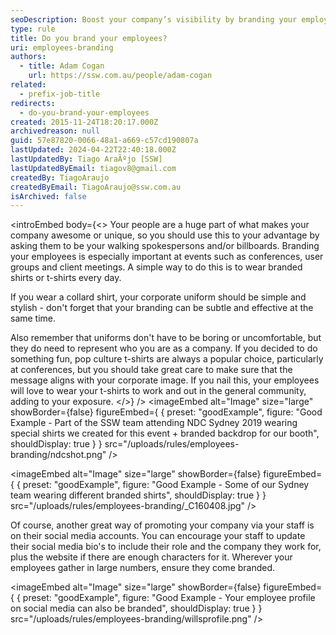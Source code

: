 ```yaml
---
seoDescription: Boost your company’s visibility by branding your employees with custom uniforms or social media bios, enhancing your corporate image
type: rule
title: Do you brand your employees?
uri: employees-branding
authors:
  - title: Adam Cogan
    url: https://ssw.com.au/people/adam-cogan
related:
  - prefix-job-title
redirects:
  - do-you-brand-your-employees
created: 2015-11-24T18:20:17.000Z
archivedreason: null
guid: 57e87820-0066-48a1-a669-c57cd190807a
lastUpdated: 2024-04-22T22:40:18.000Z
lastUpdatedBy: Tiago AraÃºjo [SSW]
lastUpdatedByEmail: tiagov8@gmail.com
createdBy: TiagoAraujo
createdByEmail: TiagoAraujo@ssw.com.au
isArchived: false
---
```

<introEmbed
  body={<>
Your people are a huge part of what makes your company awesome or unique, so you should use this to your advantage by asking them to be your walking spokespersons and/or billboards. Branding your employees is especially important at events such as conferences, user groups and client meetings. A simple way to do this is to wear branded shirts or t-shirts every day.

If you wear a collard shirt, your corporate uniform should be simple and stylish - don't forget that your branding can be subtle and effective at the same time.

Also remember that uniforms don't have to be boring or uncomfortable, but they do need to represent who you are as a company. If you decided to do something fun, pop culture t-shirts are always a popular choice, particularly at conferences, but you should take great care to make sure that the message aligns with your corporate image. If you nail this, your employees will love to wear your t-shirts to work and out in the general community, adding to your exposure.
  </>}
/>
<imageEmbed
  alt="Image"
  size="large"
  showBorder={false}
  figureEmbed={ {
    preset: "goodExample",
    figure: "Good Example - Part of the SSW team attending NDC Sydney 2019 wearing special shirts we created for this event + branded backdrop for our booth",
    shouldDisplay: true
  } }
  src="/uploads/rules/employees-branding/ndcshot.png"
/>

<imageEmbed
  alt="Image"
  size="large"
  showBorder={false}
  figureEmbed={ {
    preset: "goodExample",
    figure: "Good Example - Some of our Sydney team wearing different branded shirts",
    shouldDisplay: true
  } }
  src="/uploads/rules/employees-branding/_C160408.jpg"
/>

Of course, another great way of promoting your company via your staff is on their social media accounts. You can encourage your staff to update their social media bio's to include their role and the company they work for, plus the website if there are enough characters for it.
Wherever your employees gather in large numbers, ensure they come branded.

<imageEmbed
  alt="Image"
  size="large"
  showBorder={false}
  figureEmbed={ {
    preset: "goodExample",
    figure: "Good Example - Your employee profile on social media can also be branded",
    shouldDisplay: true
  } }
  src="/uploads/rules/employees-branding/willsprofile.png"
/>
